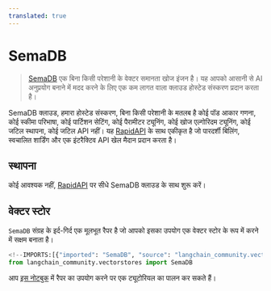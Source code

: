 ```yaml
---
translated: true
---
```


# SemaDB

>[SemaDB](https://semafind.com/) एक बिना किसी परेशानी के वेक्टर समानता खोज इंजन है। यह आपको आसानी से AI अनुप्रयोग बनाने में मदद करने के लिए एक कम लागत वाला क्लाउड होस्टेड संस्करण प्रदान करता है।

SemaDB क्लाउड, हमारा होस्टेड संस्करण, बिना किसी परेशानी के मतलब है कोई पॉड आकार गणना, कोई स्कीमा परिभाषा, कोई पार्टिशन सेटिंग, कोई पैरामीटर ट्यूनिंग, कोई खोज एल्गोरिदम ट्यूनिंग, कोई जटिल स्थापना, कोई जटिल API नहीं। यह [RapidAPI](https://rapidapi.com/semafind-semadb/api/semadb) के साथ एकीकृत है जो पारदर्शी बिलिंग, स्वचालित शार्डिंग और एक इंटरैक्टिव API खेल मैदान प्रदान करता है।

## स्थापना

कोई आवश्यक नहीं, [RapidAPI](https://rapidapi.com/semafind-semadb/api/semadb) पर सीधे SemaDB क्लाउड के साथ शुरू करें।

## वेक्टर स्टोर

`SemaDB` संग्रह के इर्द-गिर्द एक मूलभूत रैपर है जो आपको इसका उपयोग एक वेक्टर स्टोर के रूप में करने में सक्षम बनाता है।

```python
<!--IMPORTS:[{"imported": "SemaDB", "source": "langchain_community.vectorstores", "docs": "https://api.python.langchain.com/en/latest/vectorstores/langchain_community.vectorstores.semadb.SemaDB.html", "title": "SemaDB"}]-->
from langchain_community.vectorstores import SemaDB
```

आप [इस नोटबुक](/docs/integrations/vectorstores/semadb) में रैपर का उपयोग करने पर एक ट्यूटोरियल का पालन कर सकते हैं।
